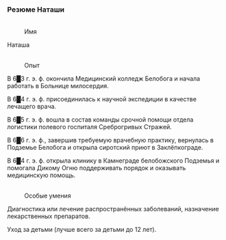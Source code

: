 ===Резюме Наташи===
:<div align="center">{{Размер|28|Краеведческий музей Белобога}}
:
{{Размер|25|Анкета соискателя на должность экскурсовода}}</div>
:<br />Имя
:
Наташа
:<br />Опыт
:
В 6█3 г. э. ф. окончила Медицинский колледж Белобога и начала работать в Больнице милосердия.
:
В 6█4 г. э. ф. присоединилась к научной экспедиции в качестве лечащего врача.
:
В 6█5 г. э. ф. вошла в состав команды срочной помощи отдела логистики полевого госпиталя Среброгривых Стражей.
:
В 6█6 г. э. ф., завершив требуемую врачебную практику, вернулась в Подземье Белобога и открыла сиротский приют в Заклёпкограде.
:
В 6█4 г. э. ф. открыла клинику в Камнеграде белобожского Подземья и помогала Дикому Огню поддерживать порядок и оказывать медицинскую помощь.
:<br />Особые умения
:
Диагностика или лечение распространённых заболеваний, назначение лекарственных препаратов.
:
Уход за детьми (лучше всего за детьми до 12 лет).
